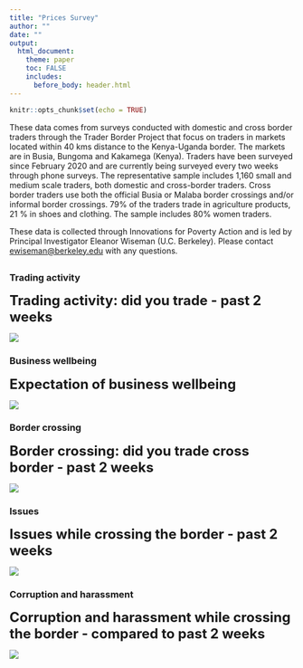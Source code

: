 ```yaml
---
title: "Prices Survey"
author: ""
date: ""
output:
  html_document:
    theme: paper
    toc: FALSE
    includes:
      before_body: header.html
---
```


```r
knitr::opts_chunk$set(echo = TRUE)
```
  
    
  
These data comes from surveys conducted with domestic and cross border traders through the Trader Border Project that focus on traders in markets located within 40 kms distance to the Kenya-Uganda border. The markets are in Busia, Bungoma and Kakamega (Kenya). Traders have been surveyed since February 2020 and are currently being surveyed every two
weeks through phone surveys. The representative sample includes 1,160 small and medium scale traders, both domestic and cross-border traders. Cross border traders use both the official Busia or Malaba border crossings and/or informal border crossings. 79% of the traders trade in agriculture products, 21 % in shoes and clothing. The sample includes 80%
women traders.   
  
  
These data is collected through Innovations for Poverty Action and is led by Principal Investigator Eleanor Wiseman (U.C. Berkeley). Please contact [ewiseman@berkeley.edu](mailto:ewiseman@berkeley.edu) with any questions.

##  {.tabset}

### Trading activity  
<font size="5">**Trading activity: did you trade - past 2 weeks**</font>
  
  ![](traders/trading_activity.png)
  
### Business wellbeing
<font size="5">**Expectation of business wellbeing**</font>
  
  ![](traders/business.png)
  
### Border crossing
<font size="5">**Border crossing: did you trade cross border - past 2 weeks**</font>
  
  ![](traders/border_crossing.png)
  
### Issues
<font size="5">**Issues while crossing the border - past 2 weeks**</font>
  
  ![](traders/issues.png)
  
  
### Corruption and harassment
<font size="5">**Corruption and harassment while crossing the border - compared to past 2 weeks**</font>
  
  ![](traders/corruption.png)
   
  